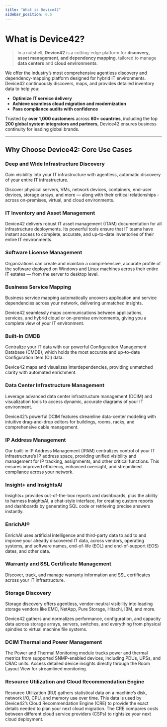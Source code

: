 ```yaml
---
title: "What is Device42"
sidebar_position: 0.5
---
```


# What is Device42?

>In a nutshell, **Device42** is a cutting-edge platform for **discovery, asset management, and dependency mapping**, tailored to manage **data centers** and **cloud environments**.

We offer the industry’s most comprehensive agentless discovery and dependency-mapping platform designed for hybrid IT environments. Device42 continuously discovers, maps, and provides detailed inventory data to help you:

- **Optimize IT service delivery**
- **Achieve seamless cloud migration and modernization**
- **Pass compliance audits with confidence**

Trusted by **over 1,000 customers** across **60+ countries**, including the top **200 global system integrators and partners**, Device42 ensures business continuity for leading global brands.

---

## Why Choose Device42: Core Use Cases

### Deep and Wide Infrastructure Discovery

Gain visibility into your IT infrastructure with agentless, automatic discovery of your entire IT infrastructure. 

Discover physical servers, VMs, network devices, containers, end-user devices, storage arrays, and more — along with their critical relationships -  across on-premises, virtual, and cloud environments.

### IT Inventory and Asset Management

Device42 delivers robust IT asset management (ITAM) documentation for all infrastructure deployments. Its powerful tools ensure that IT teams have instant access to complete, accurate, and up-to-date inventories of their entire IT environments.

### Software License Management

Organizations can create and maintain a comprehensive, accurate profile of the software deployed on Windows and Linux machines across their entire IT estates — from the server to desktop level.

### Business Service Mapping

Business service mapping automatically uncovers application and service dependencies across your network, delivering unmatched insights. 

Device42 seamlessly maps communications between applications, services, and hybrid cloud or on-premise environments, giving you a complete view of your IT environment.

### Built-In CMDB

Centralize your IT data with our powerful Configuration Management Database (CMDB), which holds the most accurate and up-to-date Configuration Item (CI) data.

Device42 maps and visualizes interdependencies, providing unmatched clarity with automated enrichment.

### Data Center Infrastructure Management

Leverage advanced data center infrastructure management (DCIM) and visualization tools to access dynamic, accurate diagrams of your IT environment. 

Device42’s powerful DCIM features streamline data-center modeling with intuitive drag-and-drop editors for buildings, rooms, racks, and comprehensive cable management.

### IP Address Management

Our built-in IP Address Management (IPAM) centralizes control of your IT infrastructure’s IP address space, providing unified visibility and management for IP tracking, assignments, and other critical functions. This ensures improved efficiency, enhanced oversight, and streamlined compliance across your network.

### Insight+ and InsightsAI

Insights+ provides out-of-the-box reports and dashboards, plus the ability to harness InsightsAI, a chat-style interface, for creating custom reports and dashboards by generating SQL code or retrieving precise answers instantly.

### EnrichAI®

EnrichAI uses artificial intelligence and third-party data to add to and improve your already discovered IT data, across vendors, operating systems, and software names, end-of-life (EOL) and end-of-support (EOS) dates, and other data.

### Warranty and SSL Certificate Management

Discover, track, and manage warranty information and SSL certificates across your IT infrastructure.

### Storage Discovery

Storage discovery offers agentless, vendor-neutral visibility into leading storage vendors like EMC, NetApp, Pure Storage, Hitachi, IBM, and more. 

Device42 gathers and normalizes performance, configuration, and capacity data across storage arrays, servers, switches, and everything from physical spindles to virtual machine file systems.

### DCIM Thermal and Power Management

The Power and Thermal Monitoring module tracks power and thermal metrics from supported SNMP-enabled devices, including PDUs, UPSs, and CRAC units. Access detailed device insights directly through the Room Layout View for streamlined monitoring.

### Resource Utilization and Cloud Recommendation Engine

Resource Utilization (RU) gathers statistical data on a machine’s disk, network I/O, CPU, and memory use over time. This data is used by Device42’s Cloud Recommendation Engine (CRE) to provide the exact details needed to plan your next cloud migration. The CRE compares costs between different cloud service providers (CSPs) to rightsize your next cloud deployment.
